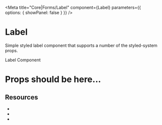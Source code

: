 
<Meta
  title="Core|Forms/Label"
  component={Label}
  parameters={{ options: { showPanel: false } }}
/>

# Label

Simple styled label component that supports a number of the styled-system props.

<Preview withToolbar>
  <Story name="Default">
    <Label m={3}>Label Component</Label>
  </Story>
</Preview>

# Props should be here...

<Props of={Label} />

## **Resources**

- <Space />
- <Color />
- <Border />
